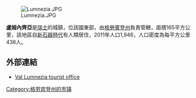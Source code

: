 [[Image:Lumnezia.JPG|right]]

'''盧姆內齊亞'''是[[瑞士|瑞士]]的城鎮，位該國東部，由[[格勞賓登州|格勞賓登州]]負責管轄，面積165平方公里，該地區自[[新石器時代|新石器時代]]有人類居住，2011年人口1,946，人口密度為每平方公里436人。

==外部連結==
*[https://web.archive.org/web/20060831052718/http://www.vallumnezia.ch/ Val Lumnezia tourist office] {{rm icon}} {{de icon}}

{{Switzerland-geo-stub}}
[[Category:格劳宾登州的市镇|Category:格劳宾登州的市镇]]